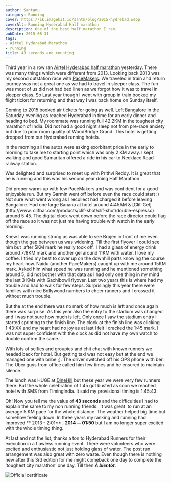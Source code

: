 ```yaml
---
author: Santanu
category: Running
cover: https://ik.imagekit.io/santm/blog/2015-hydrebad.webp
coverAlt: Running Hyderabad Half marathon
description: One of the best half marathon I ran
pubDate: 2015-08-31
tags:
- Airtel Hyderabad Marathon
- running
title: 43 seconds and counting
---
```



Third year in a row ran [Airtel Hyderabad half marathon](http://www.marathonhyderabad.com/) yesterday. There was many things which were different from 2013. Looking back 2013 was my second outstation race with [PaceMakers](http://www.pace-makers.in/). We traveled in train and return journey was not a great one as we had to travel in sleeper class. The fun was most of us did not had bed linen as we forgot how it was to travel in sleeper class. So Last year though I went with group in train booked my flight ticket for returning and that way I was back home on Sunday itself.  

Coming to 2015 booked air tickets for going as well. Left Bangalore in the Saturday evening as reached Hyderabad in time for an early dinner and heading to bed. My roommate was running full 42.2KM in the toughest city marathon of India. Did not had a good night sleep not from pre-race anxiety but due to poor room quality of WoodBridge Grand. This hotel is getting dropped from our Hyderabad running hotels.  
  
In the morning all the autos were asking exorbitant price in the early to morning to take me to starting point which was only 2 KM away. I kept walking and good Samaritan offered a ride in his car to Necklace Road railway station.  

Was delighted and surprised to meet up with Prithvi Reddy. It is great that he is running and this was his second year doing Half Marathon.

Did proper warm-up with few PaceMakers and was confident for a good enjoyable run. But my Garmin went off before even the race could start :) Not sure what went wrong as I recollect had charged it before leaving Bangalore. Had one large Banana at hotel around 4:45AM & [Clif-Gel](http://www. clifbar.com/products/clif-shot/clif-shot/double-espresso) around 5:45. The digital clock went down before the race director could flag off the race so it was not just me having trouble with watch in the early morning.  

Knew I was running strong as was able to see Brojen in front of me even though the gap between us was widening. Till the first flyover I could see him but  after 5KM mark he really took off.  I had a glass of energy drink around 7/8KM mark and another gel around 11KM with water. I love my coffee. I tried my best to cover up on the downhill parts knowing the course my heart now. Naidu (another PaceMakers) caught up with me around 15KM mark. Asked him what speed he was running and he mentioned something around 5, did not bother with that data as I had only one thing in my mind the last 3 KMs with Gachibowli flyover. Last two years this is where had my trouble and had to walk for few steps. Surprisingly this year there were families with nice Bollywood numbers to cheer runners and I crossed it without much trouble.

But the at the end there was no mark of how much is left and once again there was surprise. As this year also the entry to the stadium was changed and I was not sure how much is left. Only once I saw the stadium entry I started sprinting to the finish line. The clock at the finish line was clicking 1:43:XX and my heart had no joy as at last I felt I cracked the 1:45 mark. I was not super confident with the clock as did not have my own watch to double confirm the same.

With lots of selfies and groupies and chit chat with known runners we headed back for hotel. But getting taxi was not easy but at the end we managed one with bribe ;). The driver switched off his GPS phone with ber. The Uber guys from office  called him few times and he ensured to maintain silence.

The lunch was HUGE at [DineHill](http://www.dinehill.com/) but these year we were very few runners there. But the whole celebration of 1:45 
got busted as soon we reached hotel with SMS from TimingIndia. It said my provisional timing is 1:45:43. 


Oh! Now you tell me the value of **43 seconds** and the difficulties I had to explain the same to my non running friends.  It was great  to run at an average 5 KM pace for the whole distance. The weather helped big time but somehow feeling down. In three years my ranking and running had improved ** 2013 - 2:01** , **2014 -- 01:50** but I am no longer super excited with the whole timing thing.

At last and not the list, thanks a ton to Hyderabad Runners for their execution in a flawless running event. There were volunteers who were excited and enthusiastic not just holding glass of water. The post run arrangement was also great with zero waste. Even though there is nothing new after this 3rd edition for me might comeback one day to complete the ‘toughest city marathon’ one day. Till then ***À bientôt.***  

<Image src={result} alt="Official certificate"/>